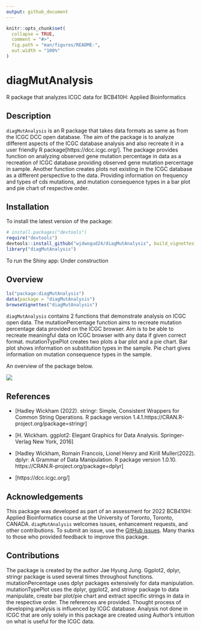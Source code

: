 ```yaml
---
output: github_document
---
```


<!-- README.md is generated from README.Rmd. Please edit that file -->

```r
knitr::opts_chunk$set(
  collapse = TRUE,
  comment = "#>",
  fig.path = "man/figures/README-",
  out.width = "100%"
)
```

# diagMutAnalysis
R package that analyzes ICGC data for BCB410H: Applied Bioinformatics

<!-- badges: start -->
<!-- badges: end -->

## Description
`diagMutAnalysis` is an R package that takes data formats as same as from the ICGC DCC open database. The aim of the package is to analyze different aspects of the ICGC database analysis and also recreate it in a user friendly R package[https://dcc.icgc.org/]. The package provides function on analyzing observed gene mutation percentage in data as a recreation of ICGC database providing observed gene mutation percentage in sample. Another function creates plots not existing in the ICGC database as a different perspective to the data. Providing information on frequency and types of cds mutations, and mutation consequence types in a bar plot and pie chart of respective order.

## Installation

To install the latest version of the package:

``` r
# install.packages("devtools")
require("devtools")
devtools::install_github("wjdwogud24/diagMutAnalysis", build_vignettes = TRUE)
library("diagMutAnalysis")
```
To run the Shiny app:
Under construction

## Overview
``` r
ls("package:diagMutAnalysis")
data(package = "diagMutAnalysis") 
browseVignettes("diagMutAnalysis")
```
`diagMutAnalysis` contains 2 functions that demonstrate analysis on ICGC open data. The mutationPercentage function aims to recreate mutation percentage data provided on the ICGC browser. Aim is to be able to recreate meaningful data on ICGC browser with any data if given correct format. mutationTypePlot creates two plots a bar plot and a pie chart. Bar plot shows information on substitution types in the sample. Pie chart gives information on mutation consequence types in the sample.

An overview of the package below.

![](./inst/extdata/Jung_J_A1.png)


## References

* [Hadley Wickham (2022). stringr: Simple, Consistent Wrappers for Common String Operations. R package version 1.4.1.https://CRAN.R-project.org/package=stringr]

* [H. Wickham. ggplot2: Elegant Graphics for Data Analysis. Springer-Verlag New York, 2016]

* [Hadley Wickham, Romain Francois, Lionel Henry and Kirill Muller(2022). dplyr: A Grammar of Data Manipulation. R package version 1.0.10. https://CRAN.R-project.org/package=dplyr]

* [https://dcc.icgc.org/]

## Acknowledgements

This package was developed as part of an assessment for 2022 BCB410H: Applied Bioinformatics course at the University of Toronto, Toronto, CANADA. `diagMutAnalysis` welcomes issues, enhancement requests, and other contributions. To submit an issue, use the [GitHub issues](https://github.com/wjdwogud24/diagMutAnalysis/issues). Many thanks to those who provided feedback to improve this package.

## Contributions
The package is created by the author Jae Hyung Jung. Ggplot2, dplyr, stringr package is used several times throughout functions. mutationPercentage uses dplyr packages extensively for data manipulation. mutationTypePlot uses the dplyr, ggplot2, and stringr package to data manipulate, create bar plot/pie chart and extract specific strings in data in the respective order. The references are provided. Thought process of developing analysis is influenced by ICGC database. Analysis not done in ICGC that are only solely in this package are created using Author's intuition on what is useful for the ICGC data.
